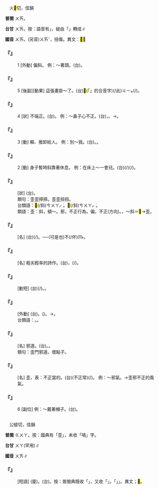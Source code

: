 
=={{ruby|歪|ㄨㄞ}}==

　火<mark>&#xfa06e;</mark>切，佳韻

'''普閩''' <rt>ㄨㄞ</rt>。

'''台甘''' <rt>ㄨㄞ</rt>。按：語音有{{ruby|「|ㄨㆮ}}」，疑由「{{ruby|彎|ㄨㄢ}}」轉成∥

'''國音''' <rt>ㄨㄞ</rt>。(另音)<rt>ㄨㄞˇ</rt>，扭傷。異文：<mark>&#xfa070;</mark>∥

    

==='''『{{ruby|歪|ㄨㄞ}}』'''===
:1  [外動] 偏斜。 例：～著頭。(台){{ruby|頭|ㄊㄠˊ}}{{ruby|殼|ㄎㄚㆶ}}{{ruby|格|ㄍㄧㆤㆶ}}{{ruby|歪|ㄨㆮ}}{{ruby|/|ㄨㄞ}}{{ruby|歪|ㄨㆮ}}{{ruby|/|ㄨㄞ}}。
    

==='''『{{ruby|歪|ㄨㄞ}}』'''===
:5  [後副][動果] 這張畫掛～了。(台)<mark>&#xffb50;</mark>(「{{ruby|此|ㄐㄧˋ}}{{ruby|一|ㄐㄧㆵ ͘}}」的合音字)(/此)<rt>ㄐㄧㆵ</rt>{{ruby|幅|ㄅㄚㆶ}}{{ruby|圖|ㄉㆦˊ}}{{ruby|掛|ㄍㄨㄚ˪}}{{ruby|歪|ㄨㆮ}}{{ruby|/|ㄨㄞ}}{{ruby|去|ㄎㄧ˪}}(/{{ruby|掛|ㄍㄨㄚ˪}}{{ruby|歪|ㄨㆮ}}{{ruby|/|ㄨㄞ}}{{ruby|歪|ㄨㆮ}}{{ruby|/|ㄨㄞ}})。
    

==='''『{{ruby|歪|ㄨㄞ}}』'''===
:4  [狀] 不端正。(台){{ruby|歪|ㄨㄞ}}{{ruby|/|ㄨㆮ}}。 例：～鼻子心不正。(台){{ruby|歪|ㄨㆮ}}{{ruby|/|ㄨㄞ}}{{ruby|鼻|ㄆㆪ˫}}{{ruby|丌|ㆤ}}，{{ruby|心|ㄒㄧㆬ}}{{ruby|無|ㆠㄜˊ}}{{ruby|正|ㄐㄧㆩ˪}}。→{{ruby|鼻|ㄆㆪ˫}}{{ruby|歪|ㄨㆮ}}{{ruby|/|ㄨㄞ}}{{ruby|心|ㄒㄧㆬ}}{{ruby|<mark>&#xffa45;</mark>|ㆠㆤ˫}}{{ruby|/|ㆠㄨㆤ˫}}{{ruby|正|ㄐㄧㆩ˪}}。
    

==='''『{{ruby|歪|ㄨㄞ}}』'''===
:3  [動] 賴、推卸給人。 例：別～我。(台){{ruby|<mark>&#xffb49;</mark>|ㄇㄞ˪}}{{ruby|賴|ㄌㄨㄚ˫}}{{ruby|我|·ㆣㄨㄚˋ}}。{{ruby|<mark>&#xffb49;</mark>|ㄇㄞ˪}}{{ruby|卸|ㄒㄧㄚ˪}}{{ruby|責|ㄐㄧㆤㆶ}}{{ruby|任|ㄌㄧㆬ˫}}{{ruby|/|ㆢㄧㆬˊ}}{{ruby|付|ㄏㆦ˫}}{{ruby|我|·ㆣㄨㄚˋ}}。
    

==='''『{{ruby|歪|ㄨㄞ}}』'''===
:2  [動] 身子暫時斜靠著休息。 例：在床上～一會兒。(台){{ruby|站|ㄉㆰ˪}}{{ruby|/|ㄉㄧㆰ˪}}{{ruby|眠|ㆠㄧㄣˊ}}{{ruby|床|ㄘㆭˊ}}{{ruby|頂|ㄉㄧㄥˋ}}{{ruby|稍|ㄒㄧㄠ}}(/{{ruby|小|ㄒㄧㄜˋ}}){{ruby|可|ㄎㄨㄚˋ}}{{ruby|歪|ㄨㆮ}}{{ruby|/|ㄨㄞ}}(/{{ruby|撐|ㄊㆥ}}{{ruby|/|ㄊㆤ}}){{ruby|一|ㄐㄧㆵ ͘}}{{ruby|下|·ㆤ˫}}。
    

==='''『{{ruby|歪|ㄨㄞ}}{{ruby|歪|ㄨㄞ}}{{ruby|的|ㄉㄜ}}』'''===
: [狀] (台){{ruby|歪|ㄨㆮ}}{{ruby|/|ㄨㄞ}}{{ruby|歪|ㄨㆮ}}{{ruby|/|ㄨㄞ}}{{ruby|無|ㆠㄜˊ}}{{ruby|四|ㄒㄧ˪}}{{ruby|正|ㄐㄧㆩ˪}}。
:類句：歪歪擰擰。歪歪扭扭。
:
:台類語：{{ruby|歪|ㄨㆮ}}{{ruby|/|ㄨㄞ}}{{ruby|來|ㄌㄞˊ}}<mark>&#xf91d6;</mark>(/斜)<rt>ㄘㄨㄚㆷ ͘</rt>{{ruby|去|ㄎㄧ˪}}。{{ruby|歪|ㄨㄞ}}{{ruby|/|ㄨㆮ}}{{ruby|<mark>&#xf8e60;</mark>|ㄍㄜˊ}}{{ruby|<mark>&#xf8fc0;</mark>|ㄑㄧㆵ}}<mark>&#xf91d6;</mark>(/斜)<rt>ㄘㄨㄚㆷ ͘</rt>。
:
:類語：歪：斜，傾～。邪，不正行為。偏，不正(方向)。{{ruby|喎|ㄨㄞ}}，～斜＝<mark>&#xfa071;</mark>→歪。
:
    

==='''『{{ruby|歪|ㄨㄞ}}{{ruby|才|ㄘㄞˊ}}』'''===
: [名] (台){{ruby|不|ㆬ˫}}(/{{ruby|無|ㆠㄜˊ}}){{ruby|正|ㄐㄧㄥ˪}}{{ruby|經|ㄍㄧㄥ}}{{ruby|丌|ㆤ}}{{ruby|才|ㄗㄞˊ}}{{ruby|能|ㄌㄧㄥˊ}}。──{{ruby|有|ㄨ˫}}{{ruby|才|ㄗㄞˊ}}{{ruby|能|ㄌㄧㄥˊ}}{{ruby|卻|ㄎㄧㆦㆶ}}(可是也){{ruby|用|ㄧㄥ˫}}{{ruby|/|ㄧㆲ˫}}不(/伓)<rt>ㆬ˫</rt>{{ruby|著|ㄉㄧㄜㆷ ͘}}{{ruby|路|ㄌㆦ˫}}。
    

==='''『{{ruby|歪|ㄨㄞ}}{{ruby|詩|ㄕ}}』'''===
: [名] 粗劣輕率的詩作。(台){{ruby|粗|ㄘㆦ}}{{ruby|製|ㄗㆤ˪}}{{ruby|亂|ㄌㄨㄢ˫}}{{ruby|造|ㄗㄜ˫}}，{{ruby|半|ㄅㄨㆩ˪}}{{ruby|做|ㄗㄨㆤ˪}}{{ruby|/|ㄗㄜ˪}}{{ruby|彳|ㄊㄧㆵ}}{{ruby|亍|ㄊㄜˊ}}(/{{ruby|<mark>&#xffae6;</mark>|ㄑㄧㆵ}}{{ruby|<mark>&#xffaec;</mark>|ㄊㄜˊ}}){{ruby|丌|ㆤ}}{{ruby|無|ㆠㄜˊ}}{{ruby|正|ㄐㄧㄥ˪}}{{ruby|經|ㄍㄧㄥ}}{{ruby|丌|ㆤ}}{{ruby|詩|ㄒㄧ}}。
    

==='''『{{ruby|歪|ㄨㄞ}}{{ruby|纏|ㄔㄢˊ}}』'''===
: [動短] (台){{ruby|<mark>&#xf91f3;</mark>|ㄍㄜˊ}}{{ruby|<mark>&#xf91f3;</mark>|ㄍㄜˊ}}(/{{ruby|<mark>&#xf8e60;</mark>|ㄍㄜˊ}}{{ruby|<mark>&#xf8e60;</mark>|ㄍㄜˊ}}){{ruby|纏|ㄉㆪˊ}}。{{ruby|纏|ㄉㆪˊ}}{{ruby|<mark>&#xffa45;</mark>|ㆠㆤ˫}}{{ruby|/|ㆠㄨㆤ˫}}{{ruby|煞|ㄙㄨㄚㆷ}}。
    

==='''『{{ruby|歪|ㄨㄞ}}{{ruby|曲|ㄑㄩ}}』'''===
: [外動] (台){{ruby|故|ㄍㆦ˪}}{{ruby|意|ㄧ˪}}{{ruby|改|ㄍㄞˋ}}{{ruby|換|ㄨㆩ˫}}{{ruby|事|ㄙㄨ˫}}{{ruby|實|ㄒㄧㆵ ͘}}{{ruby|內|ㄌㄞ˫}}{{ruby|/|ㄌㄨㆤ˫}}{{ruby|容|ㄧㆲˊ}}{{ruby|使|ㄙㄨˋ}}{{ruby|事|ㄙㄨ˫}}{{ruby|實|ㄒㄧㆵ ͘}}{{ruby|變|ㄅㄧㄢ˪}}{{ruby|形|ㄏㄧㄥˊ}}。({{ruby|講|ㄍㆲˋ}}{{ruby|話|ㄨㆤ˫}}{{ruby|無|ㆠㄜˊ}}{{ruby|照|ㄐㄧㄠ˪}}{{ruby|事|ㄙㄨ˫}}{{ruby|實|ㄒㄧㆵ ͘}})。→{{ruby|顛|ㄉㄧㄢ}}{{ruby|倒|ㄉㄜˋ}}{{ruby|是|ㄒㄧ˫}}{{ruby|非|ㄏㄨㄧ}}。
:台類語：{{ruby|烏|ㆦ}}{{ruby|白|ㄅㆤㆷ ͘}}{{ruby|講|ㄍㆲˋ}}。{{ruby|白|ㄅㆤㆷ ͘}}{{ruby|紙|ㄗㄨㄚˋ}}{{ruby|染|ㄋㄧˋ}}{{ruby|做|ㄗㄨㆤ˪}}{{ruby|/|ㄗㄜ˪}}{{ruby|烏|ㆦ}}。
:
    

==='''『{{ruby|歪|ㄨㄞ}}{{ruby|道|ㄉㄠˋ}}』'''===
: [名] 邪道。(台){{ruby|歪|ㄨㆮ}}{{ruby|/|ㄨㄞ}}{{ruby|路|ㄌㆦ˫}}。{{ruby|歹|ㄆㄞˋ}}{{ruby|/|ㄆㆮˋ}}{{ruby|路|ㄌㆦ˫}}。
:類句：歪門邪道。壞點子。
:
    

==='''『{{ruby|歪|ㄨㄞ}}{{ruby|風|ㄈㄥ}}』'''===
: [名] 歪，表：不正當的。(台){{ruby|無|ㆠㄜˊ}}{{ruby|正|ㄐㄧㄥ˪}}{{ruby|經|ㄍㄧㄥ}}(不正常){{ruby|丌|ㆤ}}{{ruby|作|ㄗㆦㆶ}}{{ruby|風|ㄏㆲ}}(/{{ruby|風|ㄏㆲ}}{{ruby|氣|ㄎㄧ˪}})。 例：～邪氣。→歪邪不正的風氣。
    

==='''『{{ruby|歪|ㄨㄞ}}』'''===
:6  [副位] 例：～戴著帽子。(台){{ruby|帽|ㆠㄜ˫}}{{ruby|仔|ㄚ}}{{ruby|戴|ㄉㄧ˪}}{{ruby|歪|ㄨㄞ}}{{ruby|/|ㄨㆮ}}{{ruby|歪|ㄨㄞ}}{{ruby|/|ㄨㆮ}}。
    

=={{ruby|喎|ㄨㄞ}}==

　公蛙切，佳韻

'''普閩''' <rt>ㄍㄨㄚ</rt>。按：國典有「歪」，未收「喎」字。

'''台甘''' <rt>ㄨㄚ</rt>(罕用)∥

'''國音''' <rt>ㄨㄞ</rt>∥

    

==='''『{{ruby|口|ㄎㄡˇ}}{{ruby|眼|ㄧㄢˇ}}{{ruby|喎|ㄨㄞ}}{{ruby|斜|ㄒㄧㄝˊ}}』'''===
: [短語] (廈){{ruby|喙|ㄘㄨㄧ˪}}{{ruby|歪|ㄨㆮ}}{{ruby|/|ㄨㄞ}}{{ruby|目|ㆠㄚㆶ ͘}}{{ruby|<mark>&#xf91d6;</mark>|ㄘㄨㄚㆷ ͘}}。(台){{ruby|嘴|ㄘㄨㄧ˪}}{{ruby|歪|ㄨㄞ}}{{ruby|目|ㆠㄚㆶ ͘}}{{ruby|斜|ㄗㄨㄚㆷ ͘}}。按：普閩典既收「{{ruby|歪|ㄨㄞ}}」，又收「{{ruby|喎|ㄨㄞ}}」。「{{ruby|喎|ㄨㄞ}}」{{ruby|專|ㄗㄨㄢ}}{{ruby|指|ㄐㄧˋ}}{{ruby|/|ㄍㄧˋ}}{{ruby|相|ㄒㄧㆲ˪}}{{ruby|貌|ㄇㄠ˫}}{{ruby|生|ㄙㆥ}}{{ruby|/|ㄒㆪ}}{{ruby|成|ㄐㄧㆩˊ}}{{ruby|不|ㄅㄨㆵ}}{{ruby|端|ㄉㄨㄢ}}{{ruby|丌|ㆤ}}{{ruby|「|ㄨㄞ}}」。異文；<mark>&#xfa070;</mark>。
    
